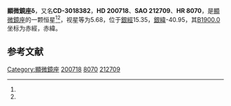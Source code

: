 {{Starbox begin
| name = 顯微鏡座δ
}}
{{Starbox observe
| epoch = [[J2000.0|J2000.0]]
| constell = [[顯微鏡座|顯微鏡座]]<ref name=SIMBAD>{{cite web
 | url=http://simbad.u-strasbg.fr/simbad/sim-id?Ident=HR+8070
 | title =Pulsating variable Star
 | publisher=Centre de Données astronomiques de Strasbourg
 | work=SIMBAD
 | accessdate=2012-07-13}}</ref><ref name=DATA>{{cite web
 | url=http://vizier.u-strasbg.fr/viz-bin/VizieR-5?-out.add=.&-source=5050&-corr=PK=HR&-out.max=9999&HR=8070
 | title =VizieR Detailed Page
 | accessdate=2012-07-13}}</ref>
| 星官 = 
| ra = {{RA|21|6|1.2}}<ref name=SIMBAD /><ref name=DATA />
| dec = {{DEC|-30|7|30}}<ref name=SIMBAD /><ref name=DATA />
| appmag_v = 5.68<ref name=SIMBAD /><ref name=DATA />
}}
{{Starbox character
| class = K0/1III<ref name=SIMBAD /><ref name=DATA />
| b-v = 1.03<ref name=SIMBAD /><ref name=DATA />
| u-b = <ref name=SIMBAD /><ref name=DATA />
| r-i = <ref name=SIMBAD /><ref name=DATA />
| variable = 
}}
{{Starbox astrometry
| radial_v = 
| prop_mo_ra = 22
| parallax = 
| p_error = 
}}
{{Starbox catalog
| names =CD-3018382，[[SAO星表|SAO]] 212709，[[HD星表|HD]] 200718，[[HR星表|HR]] 8070}}
{{Starbox reference |Simbad=HR+8070}}
{{Starbox end}}

'''顯微鏡座δ'''，又名'''CD-3018382'''，'''HD 200718'''、'''SAO 212709'''、'''HR 8070'''，是[[顯微鏡座|顯微鏡座]]的一颗恒星<ref name=SIMBAD /><ref name=DATA />，视星等为5.68，位于[[銀道座標系|銀經]]15.35，[[銀道座標系|銀緯]]-40.95，其[[B1900.0|B1900.0]]坐标为赤經{{RA|20|59|58.9}}，赤緯{{DEC|-30|-40.95|20}}。

== 参考文献 ==
{{reflist}}

{{star-stub}}

{{顯微鏡座恒星}}
[[Category:顯微鏡座|Category:顯微鏡座]]
[[Category:HD和HDE天體|200718]]
[[Category:HR天體|8070]]
[[Category:SAO天體|212709]]